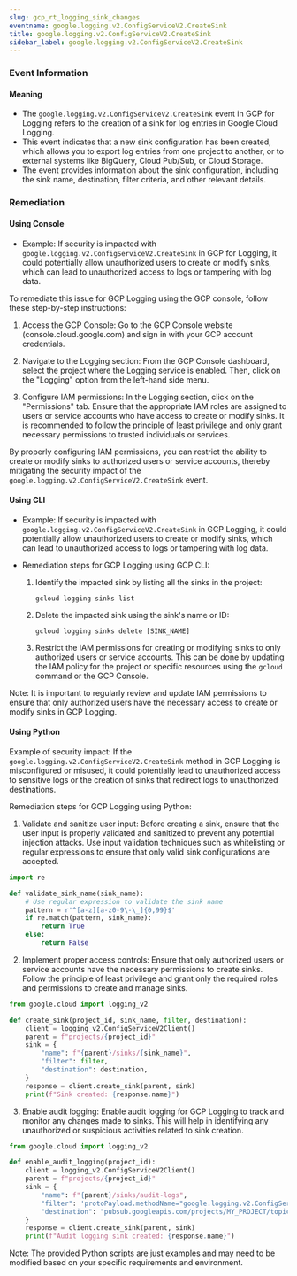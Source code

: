 ```yaml
--- 
slug: gcp_rt_logging_sink_changes
eventname: google.logging.v2.ConfigServiceV2.CreateSink
title: google.logging.v2.ConfigServiceV2.CreateSink
sidebar_label: google.logging.v2.ConfigServiceV2.CreateSink
---
```

                       
### Event Information

#### Meaning

- The `google.logging.v2.ConfigServiceV2.CreateSink` event in GCP for Logging refers to the creation of a sink for log entries in Google Cloud Logging.
- This event indicates that a new sink configuration has been created, which allows you to export log entries from one project to another, or to external systems like BigQuery, Cloud Pub/Sub, or Cloud Storage.
- The event provides information about the sink configuration, including the sink name, destination, filter criteria, and other relevant details.

### Remediation

#### Using Console

- Example: If security is impacted with `google.logging.v2.ConfigServiceV2.CreateSink` in GCP for Logging, it could potentially allow unauthorized users to create or modify sinks, which can lead to unauthorized access to logs or tampering with log data.

To remediate this issue for GCP Logging using the GCP console, follow these step-by-step instructions:

1. Access the GCP Console: Go to the GCP Console website (console.cloud.google.com) and sign in with your GCP account credentials.

2. Navigate to the Logging section: From the GCP Console dashboard, select the project where the Logging service is enabled. Then, click on the "Logging" option from the left-hand side menu.

3. Configure IAM permissions: In the Logging section, click on the "Permissions" tab. Ensure that the appropriate IAM roles are assigned to users or service accounts who have access to create or modify sinks. It is recommended to follow the principle of least privilege and only grant necessary permissions to trusted individuals or services.

By properly configuring IAM permissions, you can restrict the ability to create or modify sinks to authorized users or service accounts, thereby mitigating the security impact of the `google.logging.v2.ConfigServiceV2.CreateSink` event.

#### Using CLI

- Example: If security is impacted with `google.logging.v2.ConfigServiceV2.CreateSink` in GCP Logging, it could potentially allow unauthorized users to create or modify sinks, which can lead to unauthorized access to logs or tampering with log data.

- Remediation steps for GCP Logging using GCP CLI:
  1. Identify the impacted sink by listing all the sinks in the project:
     ```
     gcloud logging sinks list
     ```

  2. Delete the impacted sink using the sink's name or ID:
     ```
     gcloud logging sinks delete [SINK_NAME]
     ```

  3. Restrict the IAM permissions for creating or modifying sinks to only authorized users or service accounts. This can be done by updating the IAM policy for the project or specific resources using the `gcloud` command or the GCP Console.

Note: It is important to regularly review and update IAM permissions to ensure that only authorized users have the necessary access to create or modify sinks in GCP Logging.

#### Using Python

Example of security impact: If the `google.logging.v2.ConfigServiceV2.CreateSink` method in GCP Logging is misconfigured or misused, it could potentially lead to unauthorized access to sensitive logs or the creation of sinks that redirect logs to unauthorized destinations.

Remediation steps for GCP Logging using Python:

1. Validate and sanitize user input: Before creating a sink, ensure that the user input is properly validated and sanitized to prevent any potential injection attacks. Use input validation techniques such as whitelisting or regular expressions to ensure that only valid sink configurations are accepted.

```python
import re

def validate_sink_name(sink_name):
    # Use regular expression to validate the sink name
    pattern = r'^[a-z][a-z0-9\-\_]{0,99}$'
    if re.match(pattern, sink_name):
        return True
    else:
        return False
```

2. Implement proper access controls: Ensure that only authorized users or service accounts have the necessary permissions to create sinks. Follow the principle of least privilege and grant only the required roles and permissions to create and manage sinks.

```python
from google.cloud import logging_v2

def create_sink(project_id, sink_name, filter, destination):
    client = logging_v2.ConfigServiceV2Client()
    parent = f"projects/{project_id}"
    sink = {
        "name": f"{parent}/sinks/{sink_name}",
        "filter": filter,
        "destination": destination,
    }
    response = client.create_sink(parent, sink)
    print(f"Sink created: {response.name}")
```

3. Enable audit logging: Enable audit logging for GCP Logging to track and monitor any changes made to sinks. This will help in identifying any unauthorized or suspicious activities related to sink creation.

```python
from google.cloud import logging_v2

def enable_audit_logging(project_id):
    client = logging_v2.ConfigServiceV2Client()
    parent = f"projects/{project_id}"
    sink = {
        "name": f"{parent}/sinks/audit-logs",
        "filter": 'protoPayload.methodName="google.logging.v2.ConfigServiceV2.CreateSink"',
        "destination": "pubsub.googleapis.com/projects/MY_PROJECT/topics/audit-logs",
    }
    response = client.create_sink(parent, sink)
    print(f"Audit logging sink created: {response.name}")
```

Note: The provided Python scripts are just examples and may need to be modified based on your specific requirements and environment.


 